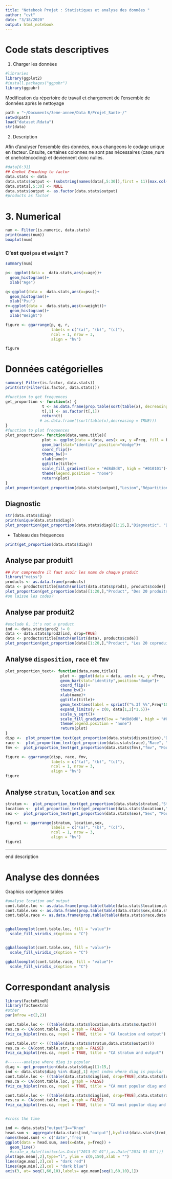 ```yaml
---
title: "Notebook Projet : Statistiques et analyse des données "
author: "cvt"
date: "3/18/2020"
output: html_notebook
---
```


#  Code stats descriptives
1. Charger les données
```r
#libraries
library(ggplot2)
#install.packages("ggpubr")
library(ggpubr)

```

Modification du répertoire de travail et chargement de l'ensemble de données après le nettoyage

```r
path = "~/Documents/3eme-annee/Data R/Projet_Sante-/"
setwd(path)
load("dataset.Rdata")
str(data)
```

2. Description

Afin d'analyser l'ensemble des données, nous changeons le codage unique en facteur. Ensuite, certaines colonnes ne sont pas nécessaires (case_num et onehotencoding) et deviennent donc nulles. 
```r
#data[6:31] 
## Onehot Encoding to factor
data.stats <- data
data.stats$output <- (substring(names(data[,5:30]),first = 11)[max.col(data[,5:30])])
data.stats[,5:30] <- NULL
data.stats$output <- as.factor(data.stats$output)
#products as factor
```

# 3. Numerical 

```r
num <- Filter(is.numeric, data.stats)
print(names(num))
boxplot(num)
```
### C'est quoi `psu` et `weight` ?
```r
summary(num)

```
```r
p<- ggplot(data =  data.stats,aes(x=age))+
  geom_histogram()+
  xlab("Age")

q<-ggplot(data =  data.stats,aes(x=psu))+
  geom_histogram()+
  xlab("Psu")
r<-ggplot(data =  data.stats,aes(x=weight))+
  geom_histogram()+
  xlab("Weight")

figure <- ggarrange(p, q, r,
                    labels = c("(a)", "(b)", "(c)"),
                    ncol = 1, nrow = 3,
                    align = "hv")

figure

```

# Données catégorielles

```r
summary( Filter(is.factor, data.stats))
print(str(Filter(is.factor, data.stats)))
```

```r
#function to get frequences
get_proportion <- function(x) {
                t <- as.data.frame(prop.table(sort(table(x), decreasing = TRUE)))
                t[,1] <- as.factor(t[,1])
                return(t)
               # as.data.frame((sort(table(x),decreasing = TRUE)))
}
#function to plot frequences
plot_proportion<- function(data,name,title){
                plot <- ggplot(data = data, aes(x =x, y =Freq, fill = Freq))+
                geom_bar(stat="identity",position="dodge")+
                coord_flip()+
                theme_bw()+
                xlab(name)+
                ggtitle(title)+
                scale_fill_gradient(low = "#d8d8d8", high = "#010101")+
                theme(legend.position = "none")
                return(plot)
}
plot_proportion(get_proportion(data.stats$output),"Lesion","Répartition par zone corporelle touchée")
```
## Diagnostic

```r
str(data.stats$diag)
print(unique(data.stats$diag))
plot_proportion(get_proportion(data.stats$diag)[1:15,],"Diagnostic", "Des 15 diagnostics les plus fréquents")
```

- Tableau des fréquences

```r
print(get_proportion(data.stats$diag))
```

## Analyse par produit1

```r
## Pur comprendre il faut avoir les noms de chaque produit
library("neiss")
products <- as.data.frame(products)
data <- products$title[match(unlist(data.stats$prod1), products$code)]
plot_proportion(get_proportion(data)[1:20,],"Product", "Des 20 produits les plus fréquents")
#on laisse les codes?
```
## Analyse par produit2
```r
#exclude 0, it's not a product
ind <- data.stats$prod2 != 0
data <- data.stats$prod2[ind, drop=TRUE]
data <- products$title[match(unlist(data), products$code)]
plot_proportion(get_proportion(data)[1:20,],"Product", "Les 20 coproduits les plus fréquents")
```
## Analyse  `disposition`, `race` et `fmv` 

```r
plot_proportion_text<- function(data,name,title){
                        plot <- ggplot(data = data, aes(x =x, y =Freq, fill = Freq))+
                        geom_bar(stat="identity",position="dodge")+
                        coord_flip()+
                        theme_bw()+
                        xlab(name)+
                        ggtitle(title)+
                        geom_text(aes(label = sprintf("%.3f %%",Freq*100)), hjust = -0.3, size = 3.5) + 
                        expand_limits(y = c(0, data[1,2]*1.5))+
                        scale_y_sqrt()+
                        scale_fill_gradient(low = "#d8d8d8", high = "#010101")+
                        theme(legend.position = "none") 
                        return(plot)
}
disp <-  plot_proportion_text(get_proportion(data.stats$disposition),"Disposition", "Pourcentage selon l'état à la sortie")
race <-  plot_proportion_text(get_proportion(data.stats$race),"Race", "Pourcentage selon la race")
fmv <-  plot_proportion_text(get_proportion(data.stats$fmv),"fmv", "Pourcentage selon l'implication du feu")

figure <- ggarrange(disp, race, fmv,
                    labels = c("(a)", "(b)", "(c)"),
                    ncol = 1, nrow = 3,
                    align = "hv")
figure
```
## Analyse `stratum`, `location` and `sex`

```r
stratum <-  plot_proportion_text(get_proportion(data.stats$stratum),"Stratum", "Stratification")
location <-  plot_proportion_text(get_proportion(data.stats$location),"Location", "Pourcentage selon le lieu où l'incident s'est produit")
sex <-  plot_proportion_text(get_proportion(data.stats$sex),"Sex", "Pourcentage selon le sexe")

figure1 <- ggarrange(stratum, location,sex,
                    labels = c("(a)", "(b)", "(c)"),
                    ncol = 1, nrow = 3,
                    align = "hv")
figure1
```

-------- 
end description

# Analyse des données

Graphics contigence tables
```r

#analyse location and output
cont.table.loc <- as.data.frame(prop.table(table(data.stats$location,data.stats$output)))
cont.table.sex <- as.data.frame(prop.table(table(data.stats$sex,data.stats$output)))
cont.table.race <- as.data.frame(prop.table(table(data.stats$race,data.stats$output)))


ggballoonplot(cont.table.loc, fill = "value")+
  scale_fill_viridis_c(option = "C")



```
```r
ggballoonplot(cont.table.sex, fill = "value")+
  scale_fill_viridis_c(option = "C")

```

```r
ggballoonplot(cont.table.race, fill = "value")+
  scale_fill_viridis_c(option = "C")
```

# Correspondant analysis
```r

library(FactoMineR)
library(factoextra)
#other
par(mfrow =c(2,2))

cont.table.loc <- ((table(data.stats$location,data.stats$output)))
res.ca <- CA(cont.table.loc, graph = FALSE)
fviz_ca_biplot(res.ca, repel = TRUE, title = "CA location and output")

cont.table.str <- ((table(data.stats$stratum,data.stats$output)))
res.ca <- CA(cont.table.str, graph = FALSE)
fviz_ca_biplot(res.ca, repel = TRUE, title = "CA stratum and output")

#-------analyse where diag is popular
diag <- get_proportion(data.stats$diag)[1:15,]
ind <- data.stats$diag %in% diag[,1] #get index where diag is popular
cont.table.loc <- ((table(data.stats$diag[ind, drop=TRUE],data.stats$location[ind, drop=TRUE])))
res.ca <- CA(cont.table.loc, graph = FALSE)
fviz_ca_biplot(res.ca, repel = TRUE, title = "CA most popular diag and location")

cont.table.loc <- ((table(data.stats$diag[ind, drop=TRUE],data.stats$race[ind, drop=TRUE])))
res.ca <- CA(cont.table.loc, graph = FALSE)
fviz_ca_biplot(res.ca, repel = TRUE, title = "CA most popular diag and race")



```



```r
#cross the time

ind <- data.stats["output"]=="Knee"
head.sum <- aggregate(data.stats[ind,"output"],by=list(data.stats$trmt_date[ind]), summary)
names(head.sum) <- c('date','freq')
ggplot(data = head.sum, aes(x=date, y=freq)) +
  geom_line()
  #scale_x_date(limit=c(as.Date("2013-01-01"),as.Date("2014-01-01"))) 
plot(age.mean[,2],type="l", ylim = c(0,150),xlab = "")
lines(age.max[,2],col = "dark red")
lines(age.min[,2],col = "dark blue")
axis(3, at= seq(1,60,10),labels= age.mean[seq(1,60,10),1])
```

